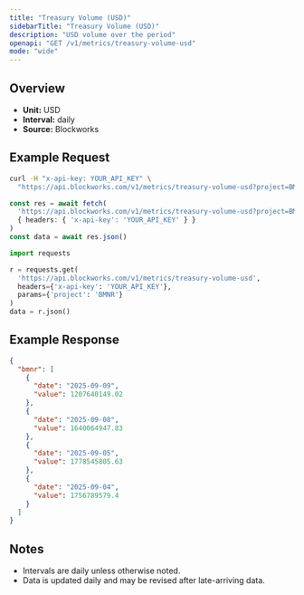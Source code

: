 ```yaml
---
title: "Treasury Volume (USD)"
sidebarTitle: "Treasury Volume (USD)"
description: "USD volume over the period"
openapi: "GET /v1/metrics/treasury-volume-usd"
mode: "wide"
---
```


## Overview

- **Unit:** USD
- **Interval:** daily
- **Source:** Blockworks

## Example Request

<CodeGroup>

```bash cURL
curl -H "x-api-key: YOUR_API_KEY" \
  "https://api.blockworks.com/v1/metrics/treasury-volume-usd?project=BMNR"
```

```typescript TypeScript
const res = await fetch(
  'https://api.blockworks.com/v1/metrics/treasury-volume-usd?project=BMNR',
  { headers: { 'x-api-key': 'YOUR_API_KEY' } }
)
const data = await res.json()
```

```python Python
import requests

r = requests.get(
  'https://api.blockworks.com/v1/metrics/treasury-volume-usd',
  headers={'x-api-key': 'YOUR_API_KEY'},
  params={'project': 'BMNR'}
)
data = r.json()
```

</CodeGroup>

## Example Response

```json
{
  "bmnr": [
    {
      "date": "2025-09-09",
      "value": 1207640149.02
    },
    {
      "date": "2025-09-08",
      "value": 1640064947.83
    },
    {
      "date": "2025-09-05",
      "value": 1778545805.63
    },
    {
      "date": "2025-09-04",
      "value": 1756789579.4
    }
  ]
}
```

## Notes
- Intervals are daily unless otherwise noted.
- Data is updated daily and may be revised after late-arriving data.